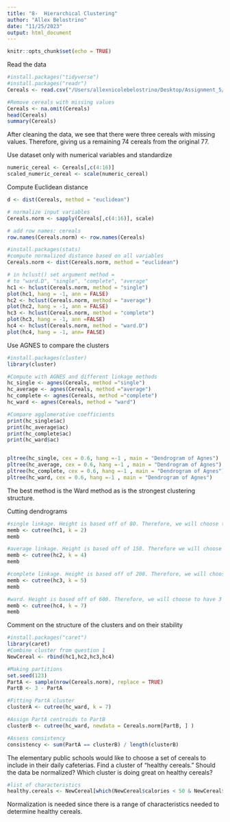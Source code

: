 ```yaml
---
title: "8-  Hierarchical Clustering"
author: "Allex Belostrino"
date: "11/25/2023"
output: html_document
---
```


```r
knitr::opts_chunk$set(echo = TRUE)
```

Read the data

```r
#install.packages("tidyverse")
#install.packages("readr")
Cereals <- read.csv("/Users/allexnicolebelostrino/Desktop/Assignment_5/Cereals.csv")

#Remove cereals with missing values
Cereals <- na.omit(Cereals)
head(Cereals)
summary(Cereals)
```

After cleaning the data, we see that there were three cereals with missing values. Therefore, giving us a remaining 74 cereals from the original 77.

Use dataset only with numerical variables and standardize

```r
numeric_cereal <- Cereals[,c(4:16)]
scaled_numeric_cereal <- scale(numeric_cereal)

```

Compute Euclidean distance

```r
d <- dist(Cereals, method = "euclidean")

```

```r
# normalize input variables
Cereals.norm <- sapply(Cereals[,c(4:16)], scale)

# add row names: cereals
row.names(Cereals.norm) <- row.names(Cereals) 


```

```r
#install.packages(stats)
#compute normalized distance based on all variables
Cereals.norm <- dist(Cereals.norm, method = "euclidean")

# in hclust() set argument method =  
# to "ward.D", "single", "complete", "average"
hc1 <- hclust(Cereals.norm, method = "single")
plot(hc1, hang = -1, ann = FALSE)
hc2 <- hclust(Cereals.norm, method = "average")
plot(hc2, hang = -1, ann = FALSE)
hc3 <- hclust(Cereals.norm, method = "complete")
plot(hc3, hang = -1, ann =FALSE)
hc4 <- hclust(Cereals.norm, method = "ward.D")
plot(hc4, hang = -1, ann= FALSE)
```

Use AGNES to compare the clusters

```r
#install.packages(cluster)
library(cluster)

#Compute with AGNES and different linkage methods
hc_single <- agnes(Cereals, method ="single")
hc_average <- agnes(Cereals, method ="average")
hc_complete <- agnes(Cereals, method ="complete")
hc_ward <- agnes(Cereals, method = "ward")

#Compare agglomerative coefficients
print(hc_single$ac)
print(hc_average$ac)
print(hc_complete$ac)
print(hc_ward$ac)


pltree(hc_single, cex = 0.6, hang =-1 , main = "Dendrogram of Agnes")
pltree(hc_average, cex = 0.6, hang =-1 , main = "Dendrogram of Agnes")
pltree(hc_complete, cex = 0.6, hang =-1 , main = "Dendrogram of Agnes")
pltree(hc_ward, cex = 0.6, hang =-1 , main = "Dendrogram of Agnes")
```

The best method is the Ward method as is the strongest clustering structure.

Cutting dendrograms 
```r
#single linkage. Height is based off of 80. Therefore, we will choose to have 2 clusters
memb <- cutree(hc1, k = 2)
memb
```

```r
#average linkage. Height is based off of 150. Therefore we will choose to have 4 clusters
memb <- cutree(hc2, k = 4)
memb

```

```r
#complete linkage. Height is based off of 200. Therefore, we will choose to have 5 clusters
memb <- cutree(hc3, k = 5)
memb
```

```r
#ward. Height is based off of 600. Therefore, we will choose to have 3 clusters.
memb <- cutree(hc4, k = 7)
memb
```


Comment on the structure of the clusters and on their stability
```r
#install.packages("caret")
library(caret)
#Combine cluster from question 1
NewCereal <- rbind(hc1,hc2,hc3,hc4)

#Making partitions
set.seed(123)
PartA <- sample(nrow(Cereals.norm), replace = TRUE)
PartB <- 3 - PartA

#Fitting PartA cluster
clusterA <- cutree(hc_ward, k = 7)

#Assign PartA centroids to PartB
clusterB <- cutree(hc_ward, newdata = Cereals.norm[PartB, ] )

#Assess consistency
consistency <- sum(PartA == clusterB) / length(clusterB)
```



The elementary public schools would like to choose a set of cereals to include in their daily cafeterias. Find a cluster of "healthy cereals." Should the data be normalized? Which cluster is doing great on healthy cereals?

```r

#list of characteristics
healthy.cereals <- NewCereal[which(NewCereal$calories < 50 & NewCereal$protein > 4 & NewCereal$fat < 2 & NewCereal$fiber > 3 & NewCereal$carbo < 15 & NewCereal$sugar < 8 & NewCereal$potass > 100 & NewCereal$vitamins > 25)]


```
Normalization is needed since there is a range of characteristics needed to determine healthy cereals.